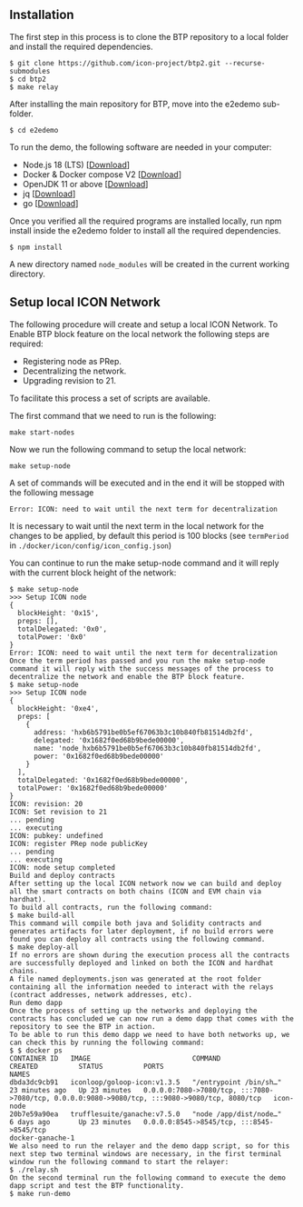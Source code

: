## Installation

The first step in this process is to clone the BTP repository to a local folder and install the required dependencies.

```filename="" copy
$ git clone https://github.com/icon-project/btp2.git --recurse-submodules
$ cd btp2
$ make relay
```

After installing the main repository for BTP, move into the e2edemo sub-folder.

```filename="" copy
$ cd e2edemo
```

To run the demo, the following software are needed in your computer:

* Node.js 18 (LTS) [[Download](https://nodejs.org/en/download/)]
* Docker & Docker compose V2 [[Download](https://docs.docker.com/compose/install/)]
* OpenJDK 11 or above [[Download](https://adoptium.net/)]
* jq [[Download](https://github.com/stedolan/jq)]
* go [[Download](https://go.dev/doc/install)]

Once you verified all the required programs are installed locally, run npm install inside the e2edemo folder to install all the required dependencies.

```filename="" copy
$ npm install
```

A new directory named ```node_modules``` will be created in the current working directory.

## Setup local ICON Network

The following procedure will create and setup a local ICON Network. To Enable BTP block feature on the local network the following steps are required:

* Registering node as PRep.
* Decentralizing the network.
* Upgrading revision to 21.

To facilitate this process a set of scripts are available.

The first command that we need to run is the following:
    
```filename="" copy
make start-nodes
```
Now we run the following command to setup the local network:

```filename="" copy
make setup-node
```

A set of commands will be executed and in the end it will be stopped with the following message

```filename="" copy
Error: ICON: need to wait until the next term for decentralization
``` 

It is necessary to wait until the next term in the local network for the changes to be applied, by default this period is 100 blocks (see ```termPeriod``` in ```./docker/icon/config/icon_config.json```)

You can continue to run the make setup-node command and it will reply with the current block height of the network:

```filename="" copy
$ make setup-node
>>> Setup ICON node
{
  blockHeight: '0x15',
  preps: [],
  totalDelegated: '0x0',
  totalPower: '0x0'
}
Error: ICON: need to wait until the next term for decentralization
Once the term period has passed and you run the make setup-node command it will reply with the success messages of the process to decentralize the network and enable the BTP block feature.
$ make setup-node
>>> Setup ICON node
{
  blockHeight: '0xe4',
  preps: [
    {
      address: 'hxb6b5791be0b5ef67063b3c10b840fb81514db2fd',
      delegated: '0x1682f0ed68b9bede00000',
      name: 'node_hxb6b5791be0b5ef67063b3c10b840fb81514db2fd',
      power: '0x1682f0ed68b9bede00000'
    }
  ],
  totalDelegated: '0x1682f0ed68b9bede00000',
  totalPower: '0x1682f0ed68b9bede00000'
}
ICON: revision: 20
ICON: Set revision to 21
... pending
... executing
ICON: pubkey: undefined
ICON: register PRep node publicKey
... pending
... executing
ICON: node setup completed
Build and deploy contracts
After setting up the local ICON network now we can build and deploy all the smart contracts on both chains (ICON and EVM chain via hardhat).
To build all contracts, run the following command:
$ make build-all
This command will compile both java and Solidity contracts and generates artifacts for later deployment, if no build errors were found you can deploy all contracts using the following command.
$ make deploy-all
If no errors are shown during the execution process all the contracts are successfully deployed and linked on both the ICON and hardhat chains.
A file named deployments.json was generated at the root folder containing all the information needed to interact with the relays (contract addresses, network addresses, etc).
Run demo dapp
Once the process of setting up the networks and deploying the contracts has concluded we can now run a demo dapp that comes with the repository to see the BTP in action.
To be able to run this demo dapp we need to have both networks up, we can check this by running the following command:
$ $ docker ps
CONTAINER ID   IMAGE                         COMMAND                  CREATED          STATUS          PORTS                                                                                            NAMES
dbda3dc9cb91   iconloop/goloop-icon:v1.3.5   "/entrypoint /bin/sh…"   23 minutes ago   Up 23 minutes   0.0.0.0:7080->7080/tcp, :::7080->7080/tcp, 0.0.0.0:9080->9080/tcp, :::9080->9080/tcp, 8080/tcp   icon-node
20b7e59a90ea   trufflesuite/ganache:v7.5.0   "node /app/dist/node…"   6 days ago       Up 23 minutes   0.0.0.0:8545->8545/tcp, :::8545->8545/tcp                                                        docker-ganache-1
We also need to run the relayer and the demo dapp script, so for this next step two terminal windows are necessary, in the first terminal window run the following command to start the relayer:
$ ./relay.sh
On the second terminal run the following command to execute the demo dapp script and test the BTP functionality.
$ make run-demo
```